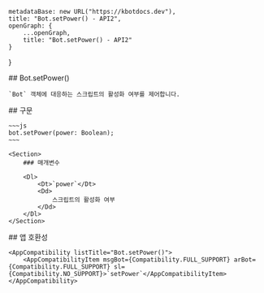 
    metadataBase: new URL("https://kbotdocs.dev"),
    title: "Bot.setPower() - API2",
    openGraph: {
        ...openGraph,
        title: "Bot.setPower() - API2"
    }
}

<Section>
    ## Bot.setPower()

    `Bot` 객체에 대응하는 스크립트의 활성화 여부를 제어합니다.
</Section>
<Section>
    ## 구문

    ~~~js
    bot.setPower(power: Boolean);
    ~~~

    <Section>
        ### 매개변수

        <Dl>
            <Dt>`power`</Dt>
            <Dd>
                스크립트의 활성화 여부
            </Dd>
        </Dl>
    </Section>
</Section>
<Section>
    ## 앱 호환성

    <AppCompatibility listTitle="Bot.setPower()">
        <AppCompatibilityItem msgBot={Compatibility.FULL_SUPPORT} arBot={Compatibility.FULL_SUPPORT} sl={Compatibility.NO_SUPPORT}>`setPower`</AppCompatibilityItem>
    </AppCompatibility>
</Section>